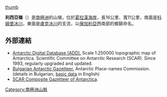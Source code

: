 [[image:Ant-pen-map-Magnier.PNG|thumb]]

{{coord|65|45|10|S|64|11|00|W|display=title}}

'''利西亞嶺'''（{{lang-bg|Лисийски хребет}}）是[[南極洲|南極洲]]的山嶺，位於[[葛拉漢海岸|葛拉漢海岸]]，長16公里、寬11公里，南面是[[科姆里冰川|科姆里冰川]]，東面是[[盧克冰川|盧克冰川]]的支流，以[[保加利亞|保加利亞]]西南部的鄉鎮命名。

==外部連結==
* [http://www.add.scar.org Antarctic Digital Database (ADD).]{{Wayback|url=http://www.add.scar.org/ |date=20170305000653 }} Scale 1:250000 topographic map of Antarctica. Scientific Committee on Antarctic Research (SCAR). Since 1993, regularly upgraded and updated.
* [http://apcbg.org/gazet-bg.doc Bulgarian Antarctic Gazetteer.]{{Wayback|url=http://apcbg.org/gazet-bg.doc |date=20131012104624 }} Antarctic Place-names Commission. (details in Bulgarian, [http://apcbg.org/gazet.htm basic data]{{Wayback|url=http://apcbg.org/gazet.htm |date=20160304071225 }} in English)
* [http://data.aad.gov.au/aadc/gaz/scar/ SCAR Composite Gazetteer of Antarctica]{{WebCite|url=https://www.webcitation.org/5ug2CfC7m?url=http://data.aad.gov.au/aadc/gaz/scar/ |date=20101202140255 |dateformat=iso }}.

{{DEFAULTSORT:Lisiya Ridge}}
[[Category:南極洲山脈|Category:南極洲山脈]]


{{GrahamCoast-geo-stub}}
